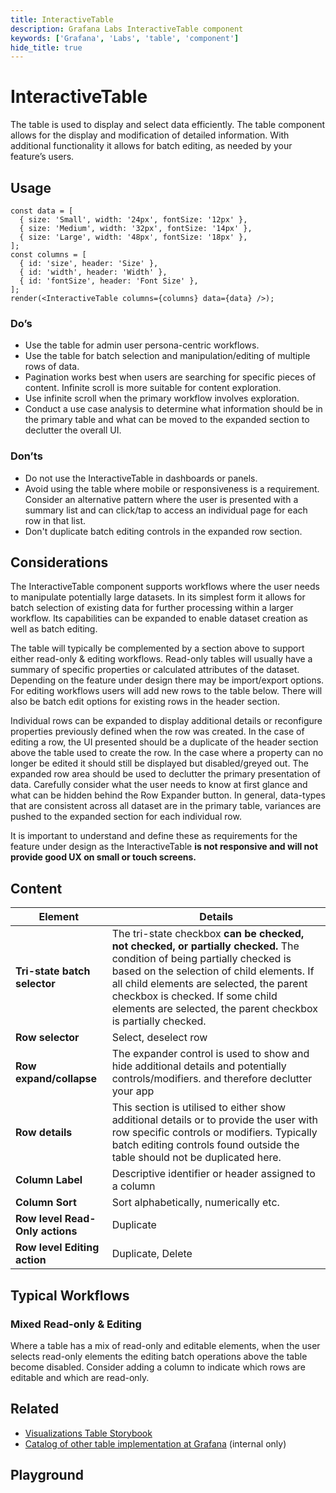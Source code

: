 ```yaml
---
title: InteractiveTable
description: Grafana Labs InteractiveTable component
keywords: ['Grafana', 'Labs', 'table', 'component']
hide_title: true
---
```


# InteractiveTable <Badge text='ready' color='green'></Badge> <StorybookLink path='/story/experimental-interactivetable--docs' />

The table is used to display and select data efficiently. The table component allows for the display and modification of detailed information. With additional functionality it allows for batch editing, as needed by your feature’s users.

## Usage

```tsx live noInline
const data = [
  { size: 'Small', width: '24px', fontSize: '12px' },
  { size: 'Medium', width: '32px', fontSize: '14px' },
  { size: 'Large', width: '48px', fontSize: '18px' },
];
const columns = [
  { id: 'size', header: 'Size' },
  { id: 'width', header: 'Width' },
  { id: 'fontSize', header: 'Font Size' },
];
render(<InteractiveTable columns={columns} data={data} />);
```

### Do’s

- Use the table for admin user persona-centric workflows.
- Use the table for batch selection and manipulation/editing of multiple rows of data.
- Pagination works best when users are searching for specific pieces of content. Infinite scroll is more suitable for content exploration.
- Use infinite scroll when the primary workflow involves exploration.
- Conduct a use case analysis to determine what information should be in the primary table and what can be moved to the expanded section to declutter the overall UI.

### Don’ts

- Do not use the InteractiveTable in dashboards or panels.
- Avoid using the table where mobile or responsiveness is a requirement. Consider an alternative pattern where the user is presented with a summary list and can click/tap to access an individual page for each row in that list.
- Don't duplicate batch editing controls in the expanded row section.

## Considerations

The InteractiveTable component supports workflows where the user needs to manipulate potentially large datasets. In its simplest form it allows for batch selection of existing data for further processing within a larger workflow. Its capabilities can be expanded to enable dataset creation as well as batch editing.

The table will typically be complemented by a section above to support either read-only & editing workflows. Read-only tables will usually have a summary of specific properties or calculated attributes of the dataset. Depending on the feature under design there may be import/export options. For editing workflows users will add new rows to the table below. There will also be batch edit options for existing rows in the header section.

Individual rows can be expanded to display additional details or reconfigure properties previously defined when the row was created. In the case of editing a row, the UI presented should be a duplicate of the header section above the table used to create the row. In the case where a property can no longer be edited it should still be displayed but disabled/greyed out. The expanded row area should be used to declutter the primary presentation of data. Carefully consider what the user needs to know at first glance and what can be hidden behind the Row Expander button. In general, data-types that are consistent across all dataset are in the primary table, variances are pushed to the expanded section for each individual row.

It is important to understand and define these as requirements for the feature under design as the InteractiveTable **is not responsive and will not provide good UX on small or touch screens.**

## Content

| Element                         | Details                                                                                                                                                                                                                                                                                                                |
| ------------------------------- | ---------------------------------------------------------------------------------------------------------------------------------------------------------------------------------------------------------------------------------------------------------------------------------------------------------------------- |
| **Tri-state batch selector**    | The tri-state checkbox **can be checked, not checked, or partially checked.** The condition of being partially checked is based on the selection of child elements. If all child elements are selected, the parent checkbox is checked. If some child elements are selected, the parent checkbox is partially checked. |
| **Row selector**                | Select, deselect row                                                                                                                                                                                                                                                                                                   |
| **Row expand/collapse**         | The expander control is used to show and hide additional details and potentially controls/modifiers. and therefore declutter your app                                                                                                                                                                                  |
| **Row details**                 | This section is utilised to either show additional details or to provide the user with row specific controls or modifiers. Typically batch editing controls found outside the table should not be duplicated here.                                                                                                     |
| **Column Label**                | Descriptive identifier or header assigned to a column                                                                                                                                                                                                                                                                  |
| **Column Sort**                 | Sort alphabetically, numerically etc.                                                                                                                                                                                                                                                                                  |
| **Row level Read-Only actions** | Duplicate                                                                                                                                                                                                                                                                                                              |
| **Row level Editing action**    | Duplicate, Delete                                                                                                                                                                                                                                                                                                      |

## Typical Workflows

### Mixed Read-only & Editing

Where a table has a mix of read-only and editable elements, when the user selects read-only elements the editing batch operations above the table become disabled. Consider adding a column to indicate which rows are editable and which are read-only.

## Related

- [Visualizations Table Storybook](https://developers.grafana.com/ui/canary/index.html?path=/story/visualizations-table--bar-gauge-cell)
- [Catalog of other table implementation at Grafana](https://docs.google.com/document/d/11dpltzvNmBzL00CU4yp4S9ofmpJC4bl0MREFRlsCOcw/edit) (internal only)

## Playground

<ComponentEmbed path="/story/experimental-interactivetable--docs" />
